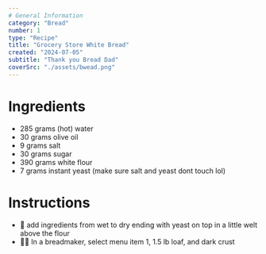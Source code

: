 ```yaml
---
# General Information
category: "Bread"
number: 1
type: "Recipe"
title: "Grocery Store White Bread"
created: "2024-07-05"
subtitle: "Thank you Bread Dad"
coverSrc: "./assets/bwead.png"
---
```


# Ingredients

- 285 grams (hot) water
- 30 grams olive oil
- 9 grams salt
- 30 grams sugar
- 390 grams white flour
- 7 grams instant yeast (make sure salt and yeast dont touch lol)

# Instructions

- 🥣 add ingredients from wet to dry ending with yeast on top in a little welt above the flour
- 🧑‍🍳 In a breadmaker, select menu item 1, 1.5 lb loaf, and dark crust
